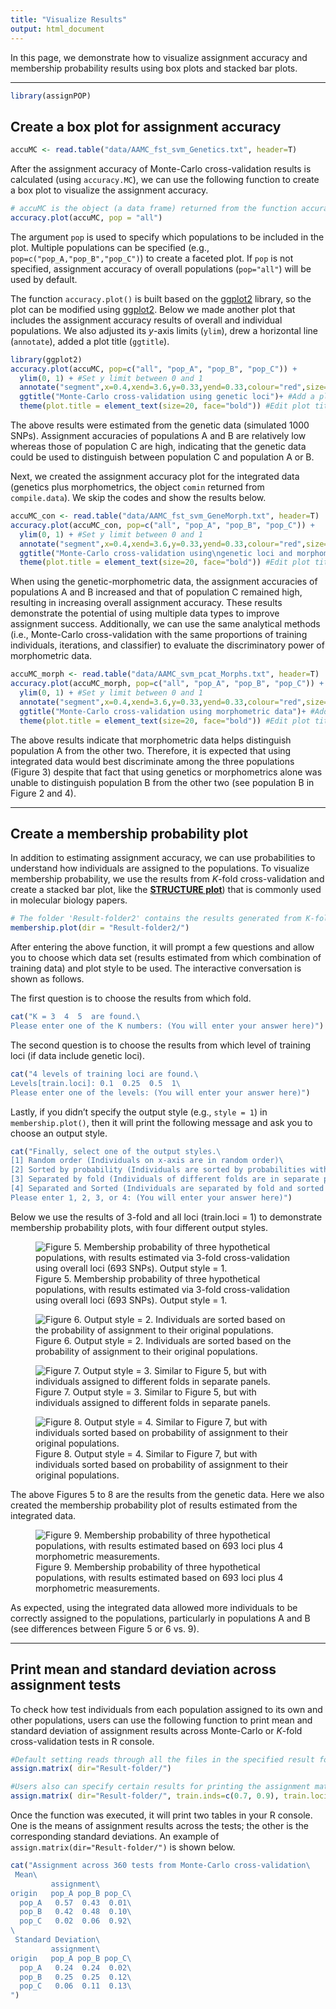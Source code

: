 ```yaml
---
title: "Visualize Results"
output: html_document
---
```


In this page, we demonstrate how to visualize assignment accuracy and membership probability results using box plots and stacked bar plots.

***
```r
library(assignPOP)
```
## Create a box plot for assignment accuracy

```r
accuMC <- read.table("data/AAMC_fst_svm_Genetics.txt", header=T)
```

After the assignment accuracy of Monte-Carlo cross-validation results is calculated (using `accuracy.MC`), we can use the following function to create a box plot to visualize the assignment accuracy.    

```r
# accuMC is the object (a data frame) returned from the function accuracy.MC()
accuracy.plot(accuMC, pop = "all")
```

The argument `pop` is used to specify which populations to be included in the plot. Multiple populations can be specified (e.g., `pop=c("pop_A,"pop_B","pop_C")`) to create a faceted plot. If `pop` is not specified, assignment accuracy of overall populations (`pop="all"`) will be used by default.

The function `accuracy.plot()` is built based on the [ggplot2](https://cran.r-project.org/web/packages/ggplot2/ggplot2.pdf) library, so the plot can be modified using [ggplot2](http://docs.ggplot2.org/current/). Below we made another plot that includes the assignment accuracy results of overall and individual populations. We also adjusted its *y*-axis limits (`ylim`), drew a horizontal line (`annotate`), added a plot title (`ggtitle`).

```r
library(ggplot2)
accuracy.plot(accuMC, pop=c("all", "pop_A", "pop_B", "pop_C")) +
  ylim(0, 1) + #Set y limit between 0 and 1
  annotate("segment",x=0.4,xend=3.6,y=0.33,yend=0.33,colour="red",size=1) + #Add a red horizontal line at y = 0.33 (null assignment rate for 3 populations)
  ggtitle("Monte-Carlo cross-validation using genetic loci")+ #Add a plot title
  theme(plot.title = element_text(size=20, face="bold")) #Edit plot title text size
```

The above results were estimated from the genetic data (simulated 1000 SNPs). Assignment accuracies of populations A and B are relatively low whereas those of population C are high, indicating that the genetic data could be used to distinguish between population C and population A or B.

Next, we created the assignment accuracy plot for the integrated data (genetics plus morphometrics, the object `comin` returned from `compile.data`). We skip the codes and show the results below. 

```r
accuMC_con <- read.table("data/AAMC_fst_svm_GeneMorph.txt", header=T)
accuracy.plot(accuMC_con, pop=c("all", "pop_A", "pop_B", "pop_C")) +
  ylim(0, 1) + #Set y limit between 0 and 1
  annotate("segment",x=0.4,xend=3.6,y=0.33,yend=0.33,colour="red",size=1) + #Add a red horizontal line at y = 0.33 (null assignment rate for 3 populations)
  ggtitle("Monte-Carlo cross-validation using\ngenetic loci and morphometric data")+ #Add a plot title
  theme(plot.title = element_text(size=20, face="bold")) #Edit plot title text size
```

When using the genetic-morphometric data, the assignment accuracies of populations A and B increased and that of population C remained high, resulting in increasing overall assignment accuracy. These results demonstrate the potential of using multiple data types to improve assignment success. Additionally, we can use the same analytical methods (i.e., Monte-Carlo cross-validation with the same proportions of training individuals, iterations, and classifier) to evaluate the discriminatory power of morphometric data.

```r
accuMC_morph <- read.table("data/AAMC_svm_pcat_Morphs.txt", header=T)
accuracy.plot(accuMC_morph, pop=c("all", "pop_A", "pop_B", "pop_C")) +
  ylim(0, 1) + #Set y limit between 0 and 1
  annotate("segment",x=0.4,xend=3.6,y=0.33,yend=0.33,colour="red",size=1) + #Add a red horizontal line at y = 0.33 (null assignment rate for 3 populations)
  ggtitle("Monte-Carlo cross-validation using morphometric data")+ #Add a plot title
  theme(plot.title = element_text(size=20, face="bold")) #Edit plot title text size
```

The above results indicate that morphometric data helps distinguish population A from the other two. Therefore, it is expected that using integrated data would best discriminate among the three populations (Figure 3) despite that fact that using genetics or morphometrics alone was unable to distinguish population B from the other two (see population B in Figure 2 and 4).      

***

## Create a membership probability plot

In addition to estimating assignment accuracy, we can use probabilities to understand how individuals are assigned to the populations. To visualize membership probability, we use the results from *K*-fold cross-validation and create a stacked bar plot, like the [**STRUCTURE plot**](http://pritchardlab.stanford.edu/structure.html)) that is commonly used in molecular biology papers.

```r
# The folder 'Result-folder2' contains the results generated from K-fold cross-validation
membership.plot(dir = "Result-folder2/")
```

After entering the above function, it will prompt a few questions and allow you to choose which data set (results estimated from which combination of training data) and plot style to be used. The interactive conversation is shown as follows.

The first question is to choose the results from which fold.

```r
cat("K = 3  4  5  are found.\
Please enter one of the K numbers: (You will enter your answer here)")
```

The second question is to choose the results from which level of training loci (if data include genetic loci). 

```r
cat("4 levels of training loci are found.\
Levels[train.loci]: 0.1  0.25  0.5  1\
Please enter one of the levels: (You will enter your answer here)")
```

Lastly, if you didn't specify the output style (e.g., `style = 1`) in `membership.plot()`, then it will print the following message and ask you to choose an output style.

```r
cat("Finally, select one of the output styles.\
[1] Random order (Individuals on x-axis are in random order)\
[2] Sorted by probability (Individuals are sorted by probabilities within each group)\
[3] Separated by fold (Individuals of different folds are in separate plots)\
[4] Separated and Sorted (Individuals are separated by fold and sorted by probability)\
Please enter 1, 2, 3, or 4: (You will enter your answer here)")
```

Below we use the results of 3-fold and all loci (train.loci = 1) to demonstrate membership probability plots, with four different output styles.

![Figure 5. Membership probability of three hypothetical populations, with results estimated via 3-fold cross-validation using overall loci (693 SNPs). Output style = 1.](figure/Membership-genetic-only-style1.png)

![Figure 6. Output style = 2. Individuals are sorted based on the probability of assignment to their original populations.](figure/Membership-genetic-only-style2.png)

![Figure 7. Output style = 3. Similar to Figure 5, but with individuals assigned to different folds in separate panels.](figure/Membership-genetic-only-style3.png)

![Figure 8. Output style = 4. Similar to Figure 7, but with individuals sorted based on probability of assignment to their original populations.](figure/Membership-genetic-only-style4.png)

The above Figures 5 to 8 are the results from the genetic data. Here we also created the membership probability plot of results estimated from the integrated data. 

![Figure 9. Membership probability of three hypothetical populations, with results estimated based on 693 loci plus 4 morphometric measurements.](figure/Membership-genetic-morph-style1.png)

As expected, using the integrated data allowed more individuals to be correctly assigned to the populations, particularly in populations A and B (see differences between Figure 5 or 6 vs. 9). 

***

## Print mean and standard deviation across assignment tests

To check how test individuals from each population assigned to its own and other populations, users can use the following function to print mean and standard deviation of assignment results across Monte-Carlo or *K*-fold cross-validation tests in R console.

```r
#Default setting reads through all the files in the specified result folder
assign.matrix( dir="Result-folder/")

#Users also can specify certain results for printing the assignment matrix
assign.matrix( dir="Result-folder/", train.inds=c(0.7, 0.9), train.loci=c(0.5, 1))
```

Once the function was executed, it will print two tables in your R console. One is the means of assignment results across the tests; the other is the corresponding standard deviations. An example of `assign.matrix(dir="Result-folder/")` is shown below.

```r
cat("Assignment across 360 tests from Monte-Carlo cross-validation\
 Mean\
         assignment\
origin   pop_A pop_B pop_C\
  pop_A   0.57  0.43  0.01\
  pop_B   0.42  0.48  0.10\
  pop_C   0.02  0.06  0.92\
\
 Standard Deviation\
         assignment\
origin   pop_A pop_B pop_C\
  pop_A   0.24  0.24  0.02\
  pop_B   0.25  0.25  0.12\
  pop_C   0.06  0.11  0.13\
")

```




